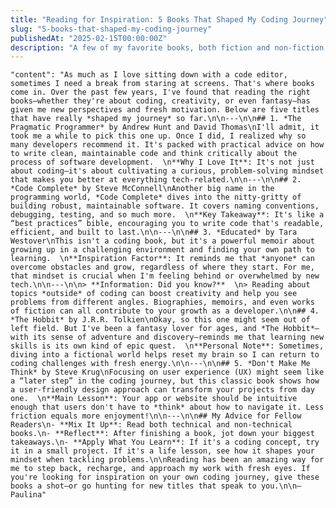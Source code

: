```yaml
---
title: "Reading for Inspiration: 5 Books That Shaped My Coding Journey"
slug: "5-books-that-shaped-my-coding-journey"
publishedAt: "2025-02-15T00:00:00Z"
description: "A few of my favorite books, both fiction and non-fiction, that keep me motivated."
---
```


    "content": "As much as I love sitting down with a code editor, sometimes I need a break from staring at screens. That's where books come in. Over the past few years, I've found that reading the right books—whether they're about coding, creativity, or even fantasy—has given me new perspectives and fresh motivation. Below are five titles that have really *shaped my journey* so far.\n\n---\n\n## 1. *The Pragmatic Programmer* by Andrew Hunt and David Thomas\nI'll admit, it took me a while to pick this one up. Once I did, I realized why so many developers recommend it. It's packed with practical advice on how to write clean, maintainable code and think critically about the process of software development.  \n**Why I Love It**: It's not just about coding—it's about cultivating a curious, problem-solving mindset that makes you better at everything tech-related.\n\n---\n\n## 2. *Code Complete* by Steve McConnell\nAnother big name in the programming world, *Code Complete* dives into the nitty-gritty of building robust, maintainable software. It covers naming conventions, debugging, testing, and so much more.  \n**Key Takeaway**: It's like a “best practices” bible, encouraging you to write code that's readable, efficient, and built to last.\n\n---\n\n## 3. *Educated* by Tara Westover\nThis isn't a coding book, but it's a powerful memoir about growing up in a challenging environment and finding your own path to learning.  \n**Inspiration Factor**: It reminds me that *anyone* can overcome obstacles and grow, regardless of where they start. For me, that mindset is crucial when I'm feeling behind or overwhelmed by new tech.\n\n---\n\n> **Information: Did you know?**  \n> Reading about topics *outside* of coding can boost creativity and help you see problems from different angles. Biographies, memoirs, and even works of fiction can all contribute to your growth as a developer.\n\n## 4. *The Hobbit* by J.R.R. Tolkien\nOkay, so this one might seem out of left field. But I've been a fantasy lover for ages, and *The Hobbit*—with its sense of adventure and discovery—reminds me that learning new skills is its own kind of epic quest.  \n**Personal Note**: Sometimes, diving into a fictional world helps reset my brain so I can return to coding challenges with fresh energy.\n\n---\n\n## 5. *Don't Make Me Think* by Steve Krug\nFocusing on user experience (UX) might seem like a “later step” in the coding journey, but this classic book shows how a user-friendly design approach can transform your projects from day one.  \n**Main Lesson**: Your app or website should be intuitive enough that users don't have to *think* about how to navigate it. Less friction equals more enjoyment!\n\n---\n\n## My Advice for Fellow Readers\n- **Mix It Up**: Read both technical and non-technical books.\n- **Reflect**: After finishing a book, jot down your biggest takeaways.\n- **Apply What You Learn**: If it's a coding concept, try it in a small project. If it's a life lesson, see how it shapes your mindset when tackling problems.\n\nReading has been an amazing way for me to step back, recharge, and approach my work with fresh eyes. If you're looking for inspiration on your own coding journey, give these books a shot—or go hunting for new titles that speak to you.\n\n— Paulina"
